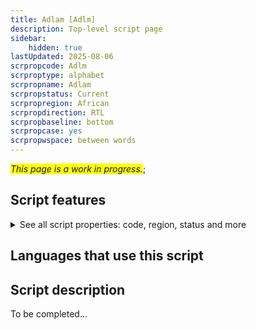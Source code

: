 ```yaml
---
title: Adlam [Adlm]
description: Top-level script page
sidebar:
    hidden: true
lastUpdated: 2025-08-06
scrpropcode: Adlm
scrproptype: alphabet
scrpropname: Adlam
scrpropstatus: Current
scrpropregion: African
scrpropdirection: RTL
scrpropbaseline: bottom
scrpropcase: yes
scrpropwspace: between words
---
```


<span style='background-color:yellow'>_This page is a work in progress._</span>;


## Script features

<details>
<summary> See all script properties: code, region, status and more</summary>
<ScriptInfo />
</details>

## Languages that use this script

<WsList script='Adlm' wsMax='5' />

## Script description

To be completed...

